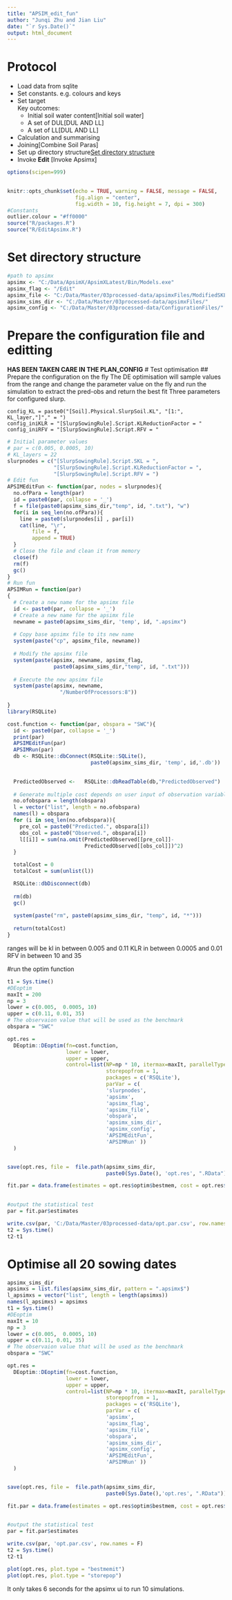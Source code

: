 ```yaml
---
title: "APSIM_edit_fun"
author: "Junqi Zhu and Jian Liu"
date: "`r Sys.Date()`"
output: html_document
---
```


# Protocol

- Load data from sqlite   
- Set constants. e.g. colours and keys  
- Set target  
    Key outcomes:   
    - Initial soil water content[Initial soil water]      
    - A set of DUL[DUL AND LL]  
    - A set of LL[DUL AND LL]  
- Calculation and summarising  
- Joining[Combine Soil Paras]  
- Set up directory structure[Set directory structure]  
- Invoke **Edit**  [Invoke Apsimx]  


```r
options(scipen=999)
  

knitr::opts_chunk$set(echo = TRUE, warning = FALSE, message = FALSE,
                      fig.align = "center", 
                      fig.width = 10, fig.height = 7, dpi = 300)
#Constants
outlier.colour = "#ff0000"
source("R/packages.R")
source("R/EditApsimx.R")
```



# Set directory structure

```r

#path to apsimx 
apsimx <- "C:/Data/ApsimX/ApsimXLatest/Bin/Models.exe"
apsimx_flag <- "/Edit"
apsimx_file <- "C:/Data/Master/03processed-data/apsimxFiles/ModifiedSKL_0.06AshleyDeneSD2.apsimx"
apsimx_sims_dir <- "C:/Data/Master/03processed-data/apsimxFiles/"
apsimx_config <- "C:/Data/Master/03processed-data/ConfigurationFiles/"

```


# Prepare the configuration file and editting

**HAS BEEN TAKEN CARE IN THE PLAN_CONFIG**
# Test optimisation 
## Prepare the configuration on the fly
The DE optimisation will sample values from the range and 
change the parameter value on the fly and 
run the simulation to extract the pred-obs and 
return the best fit
Three parameters for configured slurp. 
```
config_KL = paste0("[Soil].Physical.SlurpSoil.KL", "[1:", KL_layer,"]"," = ")
config_iniKLR = "[SlurpSowingRule].Script.KLReductionFactor = "
config_iniRFV = "[SlurpSowingRule].Script.RFV = "
```
```r
# Initial parameter values 
# par = c(0.005, 0.0005, 10)
# KL_layers = 22
slurpnodes = c("[SlurpSowingRule].Script.SKL = ",
               "[SlurpSowingRule].Script.KLReductionFactor = ",
               "[SlurpSowingRule].Script.RFV = ")
# Edit fun
APSIMEditFun <- function(par, nodes = slurpnodes){
  no.ofPara = length(par)
  id = paste0(par, collapse = '_')
  f = file(paste0(apsimx_sims_dir,"temp", id, ".txt"), "w")
  for(i in seq_len(no.ofPara)){
    line = paste0(slurpnodes[i] , par[i])
    cat(line, "\r",
        file = f, 
        append = TRUE)
  }
  # Close the file and clean it from memory 
  close(f)
  rm(f)
  gc()
}
# Run fun 
APSIMRun = function(par)
{
  # Create a new name for the apsimx file 
  id <- paste0(par, collapse = '_')
  # Create a new name for the apsimx file 
  newname = paste0(apsimx_sims_dir, 'temp', id, ".apsimx")
 
  # Copy base apsimx file to its new name 
  system(paste("cp", apsimx_file, newname))
  
  # Modify the apsimx file 
  system(paste(apsimx, newname, apsimx_flag, 
               paste0(apsimx_sims_dir,"temp", id, ".txt")))
  
  # Execute the new apsimx file 
  system(paste(apsimx, newname, 
                 "/NumberOfProcessors:8"))
    
}
library(RSQLite)

cost.function <- function(par, obspara = "SWC"){
  id <- paste0(par, collapse = '_')
  print(par)
  APSIMEditFun(par)
  APSIMRun(par)
  db <- RSQLite::dbConnect(RSQLite::SQLite(),
                           paste0(apsimx_sims_dir, 'temp', id,'.db'))
  

  PredictedObserved <-   RSQLite::dbReadTable(db,"PredictedObserved")
  
  # Generate multiple cost depends on user input of observation variables 
  no.ofobspara = length(obspara)
  l = vector("list", length = no.ofobspara)
  names(l) = obspara
  for (i in seq_len(no.ofobspara)){
    pre_col = paste0("Predicted.", obspara[i])
    obs_col = paste0("Observed.", obspara[i])
    l[[i]] = sum(na.omit(PredictedObserved[[pre_col]]- 
                         PredictedObserved[[obs_col]])^2)
  }

  totalCost = 0 
  totalCost = sum(unlist(l))

  RSQLite::dbDisconnect(db)
  
  rm(db)
  gc()
  
  system(paste("rm", paste0(apsimx_sims_dir, "temp", id, "*")))
  
  return(totalCost)
}

```
ranges will be 
kl in between 0.005 and 0.11
KLR in between 0.0005 and 0.01 
RFV in between 10 and 35

#run the optim function
```r
t1 = Sys.time()
#DEoptim
maxIt = 200
np = 3
lower = c(0.005,  0.0005, 10)
upper = c(0.11, 0.01, 35)
# The observaion value that will be used as the benchmark
obspara = "SWC"

opt.res =
  DEoptim::DEoptim(fn=cost.function, 
                   lower = lower,
                   upper = upper,
                   control=list(NP=np * 10, itermax=maxIt, parallelType=1,
                                storepopfrom = 1,
                                packages = c('RSQLite'),
                                parVar = c(
                                'slurpnodes',
                                'apsimx',
                                'apsimx_flag',
                                'apsimx_file',
                                'obspara',
                                'apsimx_sims_dir',
                                'apsimx_config',
                                'APSIMEditFun', 
                                'APSIMRun' ))
  )


save(opt.res, file =  file.path(apsimx_sims_dir,
                                paste0(Sys.Date(), 'opt.res', ".RData")))

fit.par = data.frame(estimates = opt.res$optim$bestmem, cost = opt.res$optim$bestval)

 
#output the statistical test
par = fit.par$estimates

write.csv(par, 'C:/Data/Master/03processed-data/opt.par.csv', row.names = F)
t2 = Sys.time()
t2-t1
```



# Optimise all 20 sowing dates 

```r
apsimx_sims_dir
apsimxs = list.files(apsimx_sims_dir, pattern = ".apsimx$")
l_apsimxs = vector("list", length = length(apsimxs))
names(l_apsimxs) = apsimxs
t1 = Sys.time()
#DEoptim
maxIt = 10
np = 3
lower = c(0.005,  0.0005, 10)
upper = c(0.11, 0.01, 35)
# The observaion value that will be used as the benchmark
obspara = "SWC"

opt.res =
  DEoptim::DEoptim(fn=cost.function, 
                   lower = lower,
                   upper = upper,
                   control=list(NP=np * 10, itermax=maxIt, parallelType=1,
                                storepopfrom = 1,
                                packages = c('RSQLite'),
                                parVar = c(
                                'apsimx',
                                'apsimx_flag',
                                'apsimx_file',
                                'obspara',
                                'apsimx_sims_dir',
                                'apsimx_config',
                                'APSIMEditFun', 
                                'APSIMRun' ))
  )


save(opt.res, file =  file.path(apsimx_sims_dir,
                                paste0(Sys.Date(),'opt.res', ".RData")))

fit.par = data.frame(estimates = opt.res$optim$bestmem, cost = opt.res$optim$bestval)

 
#output the statistical test
par = fit.par$estimates

write.csv(par, 'opt.par.csv', row.names = F)
t2 = Sys.time()
t2-t1
```




```r
plot(opt.res, plot.type = "bestmemit")
plot(opt.res, plot.type = "storepop")
```


































It only takes 6 seconds for the apsimx ui to run 10 simulations. 
